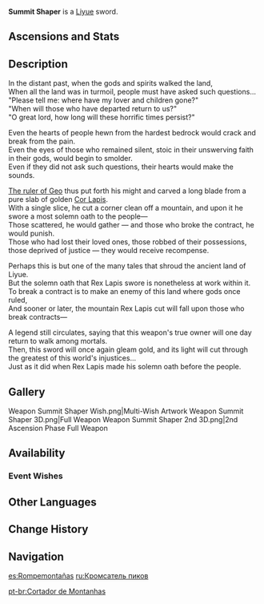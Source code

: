 {{Weapon Infobox
|id             = 11504
|image          = <gallery>
Weapon Summit Shaper.png|Base
Weapon Summit Shaper 2nd.png|2nd Ascension
</gallery>
|type           = Sword
|releaseDate    = 2020-12-23
|rarity         = 5
|base_atk       = 46
|2nd_stat_type  = ATK
|2nd_stat       = 10.8%
|obtain         = Weapon Event Wishes
|passive        = Golden Majesty
|effect         = Increases Shield Strength by (var1)%. Scoring hits on opponents increases ATK by (var2)% for 8s. Max 5 stacks. Can only occur once every 0.3s. While protected by a shield, this ATK increase effect is increased by 100%.
|eff_rank1_var1 = 20
|eff_rank2_var1 = 25
|eff_rank3_var1 = 30
|eff_rank4_var1 = 35
|eff_rank5_var1 = 40
|eff_rank1_var2 = 4
|eff_rank2_var2 = 5
|eff_rank3_var2 = 6
|eff_rank4_var2 = 7
|eff_rank5_var2 = 8
|eff_att1       = Shield Strength
|eff_att2       = ATK
|series         = Liyue
}}
{{Description|A symbol of a legendary pact, this sharp blade once cut off the peak of a mountain.}}
'''Summit Shaper'''{{Lang|zh=斫峰之刃}} is a [[Liyue]] sword.

==Ascensions and Stats==
{{Weapon Ascensions and Stats
|ascendMat1 = Luminous Sands from Guyun
|ascendMat2 = Lustrous Stone from Guyun
|ascendMat3 = Relic from Guyun
|ascendMat4 = Divine Body from Guyun
|bossMat1   = Hunter's Sacrificial Knife
|bossMat2   = Agent's Sacrificial Knife
|bossMat3   = Inspector's Sacrificial Knife
|commonMat1 = Damaged Mask
|commonMat2 = Stained Mask
|commonMat3 = Ominous Mask
}}

==Description==
In the distant past, when the gods and spirits walked the land,<br />
When all the land was in turmoil, people must have asked such questions...<br />
"Please tell me: where have my lover and children gone?"<br />
"When will those who have departed return to us?"<br />
"O great lord, how long will these horrific times persist?"

Even the hearts of people hewn from the hardest bedrock would crack and break from the pain.<br />
Even the eyes of those who remained silent, stoic in their unswerving faith in their gods, would begin to smolder.<br />
Even if they did not ask such questions, their hearts would make the sounds.

[[Morax|The ruler of Geo]] thus put forth his might and carved a long blade from a pure slab of golden [[Cor Lapis]].<br />
With a single slice, he cut a corner clean off a mountain, and upon it he swore a most solemn oath to the people&mdash;<br />
Those scattered, he would gather &mdash; and those who broke the contract, he would punish.<br />
Those who had lost their loved ones, those robbed of their possessions, those deprived of justice &mdash; they would receive recompense.

Perhaps this is but one of the many tales that shroud the ancient land of Liyue.<br />
But the solemn oath that Rex Lapis swore is nonetheless at work within it.<br />
To break a contract is to make an enemy of this land where gods once ruled,<br />
And sooner or later, the mountain Rex Lapis cut will fall upon those who break contracts&mdash;

A legend still circulates, saying that this weapon's true owner will one day return to walk among mortals.<br />
Then, this sword will once again gleam gold, and its light will cut through the greatest of this world's injustices...<br />
Just as it did when Rex Lapis made his solemn oath before the people.

==Gallery==
<gallery hideaddbutton="true" captionalign="center">
Weapon Summit Shaper Wish.png|Multi-Wish Artwork
Weapon Summit Shaper 3D.png|Full Weapon
Weapon Summit Shaper 2nd 3D.png|2nd Ascension Phase Full Weapon
</gallery>

==Availability==
===Event Wishes===
{{Featured}}

==Other Languages==
{{Other Languages
|en      = Summit Shaper
|zhs     = 斫峰之刃
|zhs_rm  = Zhuófēng zhī Rèn
|zht     = 斫峰之刃
|zht_rm  = Zhuófēng zhī Rèn
|zh_tl   = Blade of Mountain Cut
|ja      = 斬山の刃
|ja_rm   = Zansan no Yaiba
|ja_tl   = Blade of Mountain Cut
|ko      = 참봉의 칼날
|ko_rm   = Chambong-ui kalnal
|ko_tl   = Blade of Mountain Cut
|es      = Rompemontañas
|es_tl   = Mountainbreaker
|fr      = Tranche-sommets
|fr_tl   = Summit Slicer
|ru      = Кромсатель пиков
|ru_tl   = Peak Slasher
|th      = Summit Shaper
|vi      = Kiếm Chước Phong
|vi_tl   = Summit Cutting Sword
|de      = Gipfelbrecher
|de_tl   = Summit Crusher
|id      = Summit Shaper
|pt      = Cortador de Montanhas
|pt_tl   = Cutter of Mountains
}}

==Change History==
{{Change History|1.2}}

==Navigation==
{{Weapons by Series Navbox|series=Liyue}}
{{Weapon Navbox|type=Swords}}

[[es:Rompemontañas]]
[[ru:Кромсатель пиков]]

[[pt-br:Cortador de Montanhas]]